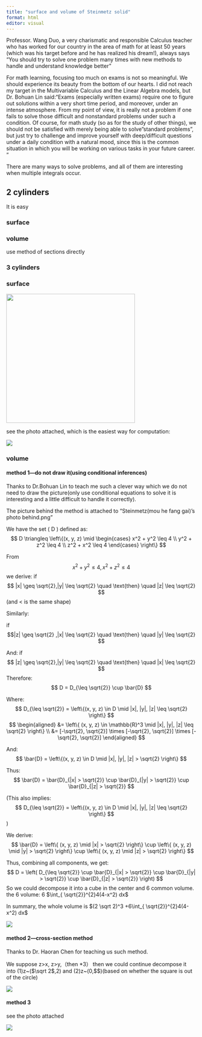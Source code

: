 ```yaml
---
title: "surface and volume of Steinmetz solid"
format: html
editor: visual
---
```


Professor. Wang Duo, a very charismatic and responsible Calculus teacher who has worked for our country in the area of math for at least 50 years (which was his target before and he has realized his dream!), always says "You should try to solve one problem many times with new methods to handle and understand knowledge better"

For math learning, focusing too much on exams is not so meaningful. We should experience its beauty from the bottom of our hearts. I did not reach my target in the Multivariable Calculus and the Linear Algebra models, but Dr. Bohuan Lin said:"Exams (especially written exams) require one to figure out solutions within a very short time period, and moreover, under an intense atmosphere. From my point of view, it is really not a problem if one fails to solve those difficult and nonstandard problems under such a condition. Of course, for math study (so as for the study of other things), we should not be satisfied with merely being able to solve "standard problems", but just try to challenge and improve yourself with deep/difficult questions under a daily condition with a natural mood, since this is the common situation in which you will be working on various tasks in your future career. "

There are many ways to solve problems, and all of them are interesting when multiple integrals occur.

## 2 cylinders

It is easy

### surface

### volume

use method of sections directly

### 3 cylinders

### surface

![](surface-3%20cylinder.jpg){width="341"}

see the photo attached, which is the easiest way for computation:

![](s3.jpg)

### volume

#### method 1---do not draw it(using conditional inferences)

Thanks to Dr.Bohuan Lin to teach me such a clever way which we do not need to draw the picture(only use conditional equations to solve it is interesting and a little difficult to handle it correctly).

The picture behind the method is attached to "Steinmetz(mou he fang gai)\method1's photo behind.png"

We have the set ( D ) defined as: $$
D \triangleq \left\{(x, y, z) \mid \begin{cases} 
x^2 + y^2 \leq 4 \\
y^2 + z^2 \leq 4 \\
z^2 + x^2 \leq 4 
\end{cases} \right\}
$$

From $$x^2+ y^2 \leq 4 , x^2 + z^2 \leq 4 $$ we derive: if $$
|x| \geq \sqrt{2},|y| \leq \sqrt{2} \quad \text{then} \quad |z| \leq \sqrt{2}
$$ (and \< is the same shape)

Similarly:

if $$|z| \geq \sqrt{2} ,|x| \leq \sqrt{2} \quad \text{then} \quad |y| \leq \sqrt{2} $$

And: if $$
|z| \geq \sqrt{2},|y| \leq \sqrt{2} \quad \text{then} \quad |x| \leq \sqrt{2}
$$ Therefore: $$
D = D_{\leq \sqrt{2}} \cup \bar{D}
$$

Where: $$
D_{\leq \sqrt{2}} = \left\{(x, y, z) \in D \mid |x|, |y|, |z| \leq \sqrt{2} \right\}
$$ $$
\begin{aligned}
&= \left\{ (x, y, z) \in \mathbb{R}^3 \mid |x|, |y|, |z| \leq \sqrt{2} \right\} \\
&= [-\sqrt{2}, \sqrt{2}] \times [-\sqrt{2}, \sqrt{2}] \times [-\sqrt{2}, \sqrt{2}]
\end{aligned}
$$

And: $$
\bar{D} = \left\{(x, y, z) \in D \mid |x|, |y|, |z| > \sqrt{2} \right\}
$$

Thus: $$
\bar{D} = \bar{D}_{|x| > \sqrt{2}} \cup \bar{D}_{|y| > \sqrt{2}} \cup \bar{D}_{|z| > \sqrt{2}}
$$

(This also implies: $$
D_{\leq \sqrt{2}} = \left\{(x, y, z) \in D \mid |x|, |y|, |z| \leq \sqrt{2} \right\}
$$)

We derive: $$
\bar{D} = \left\{ (x, y, z) \mid |x| > \sqrt{2} \right\} \cup \left\{ (x, y, z) \mid |y| > \sqrt{2} \right\} \cup \left\{ (x, y, z) \mid |z| > \sqrt{2} \right\}
$$

Thus, combining all components, we get: $$
D = \left( D_{\leq \sqrt{2}} \cup \bar{D}_{|x| > \sqrt{2}} \cup \bar{D}_{|y| > \sqrt{2}} \cup \bar{D}_{|z| > \sqrt{2}} \right)
$$ So we could decompose it into a cube in the center and 6 common volume. the 6 volume: 6 $\int_{ \sqrt{2}}^{2}4(4-x^2) dx$

In summary, the whole volume is $(2 \sqrt 2)^3 +6\int_{ \sqrt{2}}^{2}4(4-x^2) dx$

![](method1's%20photo%20behind.png)

#### method 2---cross-section method

Thanks to Dr. Haoran Chen for teaching us such method.

We suppose z\>x, z\>y,（then \*3） then we could continue decompose it into (1)z\~($\sqrt 2$,2) and (2)z\~($0,$\sqrt 2\$\$)(based on whether the square is out of the circle)

![](m3.jpg)

#### method 3

see the photo attached

![](3%20cylinders%20method%202.jpg)
